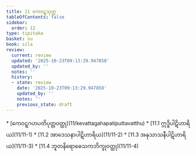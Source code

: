 ```yaml
---
title: 11 ကေဝဋ္ဋသုတ္တ
tableOfContents: false
sidebar:
  order: 12
type: tipitaka
basket: su
book: sila
review:
  current: review
  updated: '2025-10-23T09:13:29.947858'
  updated_by: ''
  notes: ''
  history:
  - state: review
    date: '2025-10-23T09:13:29.947858'
    updated_by: ''
    notes: ''
    previous_state: draft
---
```



<ReviewStatus review={frontmatter.review} showDetails={true} />

<HypothesisAnnotation frontmatter={frontmatter} />

<DynamicBreadcrumb />



<TableOfContents book="sila" section="11">
* [ကေဝဋ္ဋဂဟပတိပုတ္တဝတ္ထု](11/kevattagahapatiputtavatthu)
* [11.1 ဣဒ္ဓိပါဋိဟာရိယ](11/11-1)
* [11.2 အာဒေသနာပါဋိဟာရိယ](11/11-2)
* [11.3 အနုသာသနီပါဋိဟာရိယ](11/11-3)
* [11.4 ဘူတနိရောဓေသကဘိက္ခုဝတ္ထု](11/11-4)
</TableOfContents>